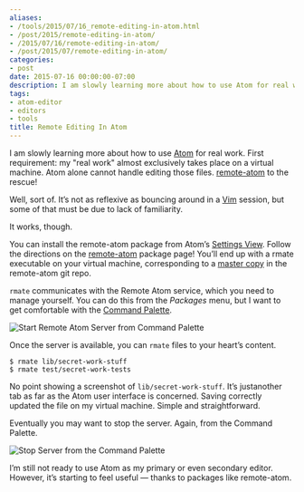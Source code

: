 ```yaml
---
aliases:
- /tools/2015/07/16_remote-editing-in-atom.html
- /post/2015/remote-editing-in-atom/
- /2015/07/16/remote-editing-in-atom/
- /post/2015/07/remote-editing-in-atom/
categories:
- post
date: 2015-07-16 00:00:00-07:00
description: I am slowly learning more about how to use Atom for real work.
tags:
- atom-editor
- editors
- tools
title: Remote Editing In Atom
---
```


I am slowly learning more about how to use [Atom](https://atom.io) for
real work. First requirement: my "real work" almost exclusively takes
place on a virtual machine. Atom alone cannot handle editing those
files. [remote-atom](https://atom.io/packages/remote-atom) to the
rescue!

Well, sort of. It’s not as reflexive as bouncing around in a
[Vim](http://www.vim.org) session, but some of that must be due to lack
of familiarity.

It works, though.

You can install the remote-atom package from Atom’s [Settings
View](https://atom.io/packages/settings-view). Follow the directions on
the [remote-atom](https://atom.io/packages/remote-atom) package page!
You’ll end up with a rmate executable on your virtual machine,
corresponding to a [master
copy](https://raw.githubusercontent.com/aurora/rmate/master/rmate) in
the remote-atom git repo.

`rmate` communicates with the Remote Atom service, which you need to
manage yourself. You can do this from the *Packages* menu, but I want to
get comfortable with the [Command
Palette](https://atom.io/packages/command-palette).

![Start Remote Atom Server from Command
Palette](@img/2015/remote-atom-start-server.png)

Once the server is available, you can `rmate` files to your heart’s
content.

    $ rmate lib/secret-work-stuff
    $ rmate test/secret-work-tests

No point showing a screenshot of `lib/secret-work-stuff`. It’s
justanother tab as far as the Atom user interface is concerned. Saving
correctly updated the file on my virtual machine. Simple and
straightforward.

Eventually you may want to stop the server. Again, from the Command
Palette.

![Stop Server from the Command Palette](@img/2015/remote-atom-stop-server.png)

I’m still not ready to use Atom as my primary or even secondary editor.
However, it’s starting to feel useful — thanks to packages like
remote-atom.
